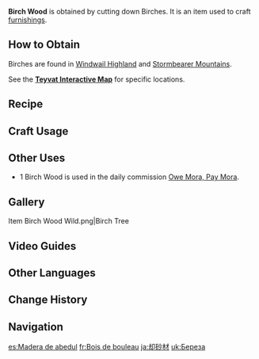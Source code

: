 {{Item Infobox
|id           = 101301
|image        = Item Birch Wood.png
|type         = Materials
|group        = Wood
|group2       = Furnishing Materials
|invCategory  = Materials
|quality      = 1
|description  = Timber obtained from birches. It is easy to work with and produces smooth cuts. Furniture made using such wood is both beautiful and durable.<br />Can be used to create furnishings.
|source1      = Cutting down Birches found in [[Windwail Highland]] and [[Stormbearer Mountains]].
|source2      = Converting [[Forging Ores]]
}}
'''Birch Wood'''  is obtained by cutting down Birches. It is an item used to craft [[furnishings]].

==How to Obtain==
Birches are found in [[Windwail Highland]] and [[Stormbearer Mountains]].

See the '''[https://webstatic-sea.mihoyo.com/app/ys-map-sea/index.html#/map/2?shown_types=219 Teyvat Interactive Map]''' for specific locations.

==Recipe==
{{Recipe
|type = Wood
|Iron Chunk = 3
|sort = Iron Chunk
}}
{{Recipe
|type = Wood
|White Iron Chunk = 2
|sort = White Iron Chunk
}}
{{Recipe
|type = Wood
|Crystal Chunk = 1
|sort = Crystal Chunk
}}
{{Recipe
|type = Wood
|Magical Crystal Chunk = 1
|sort = Magical Crystal Chunk
}}
{{Recipe
|type = Wood
|Amethyst Lump = 1
|sort = Amethyst Lump
}}

==Craft Usage==
{{Craft Usage}}

==Other Uses==
* 1 Birch Wood is used in the daily commission [[Owe Mora, Pay Mora]].

==Gallery==
<gallery>
Item Birch Wood Wild.png|Birch Tree
</gallery>

==Video Guides==
{{EVT
|video1   = https://youtu.be/hHSaprbQed0
|caption1 = Farm Guide
}}

==Other Languages==
{{Other Languages
|default_hidden = 1
|en      = Birch Wood
|zhs     = 桦木
|zhs_rm  = Huàmù
|zht     = 樺木
|zht_rm  = Huàmù
|ja      = 樺材
|ja_rm   = Kabazai{{Assumed}}
|ko      = 자작나무
|ko_rm   = Jajak-namu
|es      = Madera de abedul
|fr      = Bois de bouleau
|ru      = Берёза
|th      = ไม้เบิร์ช
|th_rm   = Mai Boet
|vi      = Gỗ Hoa
|de      = Birkenholz
|id      = Birch Wood
|pt      = Vidoeiro
|tr      = Huş Ağacı Kütüğü
|it      = Legno di betulla
}}

==Change History==
{{Change History|1.5}}

==Navigation==
{{Material Navbox|type=Crafting Materials}}

[[es:Madera de abedul]]
[[fr:Bois de bouleau]]
[[ja:却砂材]]
[[uk:Береза]]